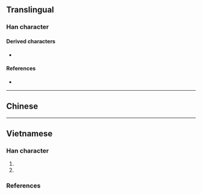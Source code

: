 {{also|丟}}
{{character info}}
==Translingual==

===Han character===
{{Han char|rn=4|rad=丿|as=05|sn=6|four=|canj=HGI|ids=⿱㇒去}}

====Derived characters====
* {{l|mul|[[𢫻]], [[銩]]([[铥]]), [[𨛀]], [[𬻭]], [[𬻯]], [[𫡧]]}}

====References====
* {{Han ref|kx=0078.101|dkj=00144|hdz=10386.030|uh=4E22|ud=20002}}

----

==Chinese==
{{zh-see|丟}}

----

==Vietnamese==

===Han character===
{{vi-readings|rs=丿05
|hanviet=đâu-gdhn;tvctdhv;hvttd;tchvtd, đốc-gdhn
|phienthiet=
|nom=đâu-gdhn
}}

# {{han tu form of|đâu|(alternate form of {{l|vi|丟}}) [[lost]], [[misplaced]]}}
# {{nom form of|đâu|[[where]], [[not]], {{italic|negation marker}}}}

===References===
<references/>